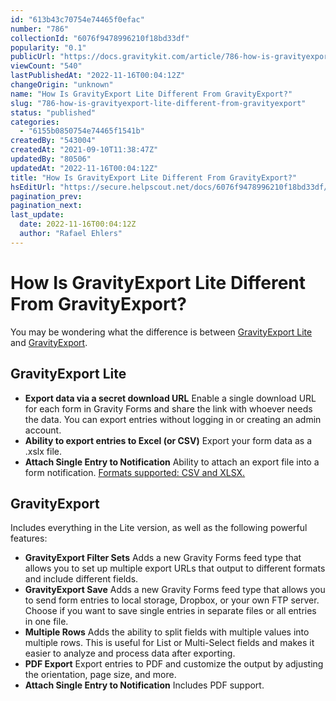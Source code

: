 ```yaml
---
id: "613b43c70754e74465f0efac"
number: "786"
collectionId: "6076f9478996210f18bd33df"
popularity: "0.1"
publicUrl: "https://docs.gravitykit.com/article/786-how-is-gravityexport-lite-different-from-gravityexport"
viewCount: "540"
lastPublishedAt: "2022-11-16T00:04:12Z"
changeOrigin: "unknown"
name: "How Is GravityExport Lite Different From GravityExport?"
slug: "786-how-is-gravityexport-lite-different-from-gravityexport"
status: "published"
categories: 
  - "6155b0850754e74465f1541b"
createdBy: "543004"
createdAt: "2021-09-10T11:38:47Z"
updatedBy: "80506"
updatedAt: "2022-11-16T00:04:12Z"
title: "How Is GravityExport Lite Different From GravityExport?"
hsEditUrl: "https://secure.helpscout.net/docs/6076f9478996210f18bd33df/article/613b43c70754e74465f0efac"
pagination_prev: 
pagination_next: 
last_update:
  date: 2022-11-16T00:04:12Z
  author: "Rafael Ehlers"
---
```


# How Is GravityExport Lite Different From GravityExport?

You may be wondering what the difference is between [GravityExport Lite](https://wordpress.org/plugins/gf-entries-in-excel/) and [GravityExport](https://www.gravitykit.com/extensions/gravityexport/).

## GravityExport Lite

- **Export data via a secret download URL** Enable a single download URL for each form in Gravity Forms and share the link with whoever needs the data. You can export entries without logging in or creating an admin account.
- **Ability to export entries to Excel (or CSV)** Export your form data as a .xslx file.
- **Attach Single Entry to Notification** Ability to attach an export file into a form notification. [Formats supported: CSV and XLSX.](https://docs.gravitykit.com/article/888-attaching-an-entry-export-to-a-notification-using-gravityexport-lite)

## GravityExport

Includes everything in the Lite version, as well as the following powerful features:

- **GravityExport Filter Sets** Adds a new Gravity Forms feed type that allows you to set up multiple export URLs that output to different formats and include different fields.
- **GravityExport Save** Adds a new Gravity Forms feed type that allows you to send form entries to local storage, Dropbox, or your own FTP server. Choose if you want to save single entries in separate files or all entries in one file.
- **Multiple Rows** Adds the ability to split fields with multiple values into multiple rows. This is useful for List or Multi-Select fields and makes it easier to analyze and process data after exporting.
- **PDF Export** Export entries to PDF and customize the output by adjusting the orientation, page size, and more.
- **Attach Single Entry to Notification** Includes PDF support.